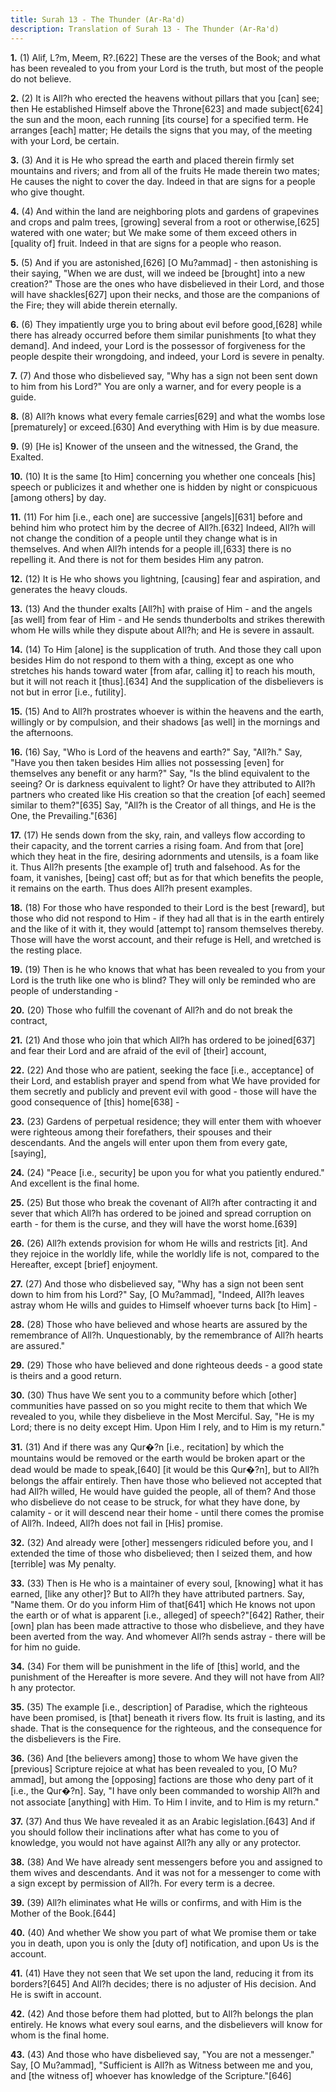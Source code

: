 ```yaml
---
title: Surah 13 - The Thunder (Ar-Ra'd)
description: Translation of Surah 13 - The Thunder (Ar-Ra'd)
---
```


**1.** (1) Alif, L?m, Meem, R?.[622] These are the verses of the Book; and what has been revealed to you from your Lord is the truth, but most of the people do not believe.

**2.** (2) It is All?h who erected the heavens without pillars that you [can] see; then He established Himself above the Throne[623] and made subject[624] the sun and the moon, each running [its course] for a specified term. He arranges [each] matter; He details the signs that you may, of the meeting with your Lord, be certain.

**3.** (3) And it is He who spread the earth and placed therein firmly set mountains and rivers; and from all of the fruits He made therein two mates; He causes the night to cover the day. Indeed in that are signs for a people who give thought.

**4.** (4) And within the land are neighboring plots and gardens of grapevines and crops and palm trees, [growing] several from a root or otherwise,[625] watered with one water; but We make some of them exceed others in [quality of] fruit. Indeed in that are signs for a people who reason.

**5.** (5) And if you are astonished,[626] [O Mu?ammad] - then astonishing is their saying, "When we are dust, will we indeed be [brought] into a new creation?" Those are the ones who have disbelieved in their Lord, and those will have shackles[627] upon their necks, and those are the companions of the Fire; they will abide therein eternally.

**6.** (6) They impatiently urge you to bring about evil before good,[628] while there has already occurred before them similar punishments [to what they demand]. And indeed, your Lord is the possessor of forgiveness for the people despite their wrongdoing, and indeed, your Lord is severe in penalty.

**7.** (7) And those who disbelieved say, "Why has a sign not been sent down to him from his Lord?" You are only a warner, and for every people is a guide.

**8.** (8) All?h knows what every female carries[629] and what the wombs lose [prematurely] or exceed.[630] And everything with Him is by due measure.

**9.** (9) [He is] Knower of the unseen and the witnessed, the Grand, the Exalted.

**10.** (10) It is the same [to Him] concerning you whether one conceals [his] speech or publicizes it and whether one is hidden by night or conspicuous [among others] by day.

**11.** (11) For him [i.e., each one] are successive [angels][631] before and behind him who protect him by the decree of All?h.[632] Indeed, All?h will not change the condition of a people until they change what is in themselves. And when All?h intends for a people ill,[633] there is no repelling it. And there is not for them besides Him any patron.

**12.** (12) It is He who shows you lightning, [causing] fear and aspiration, and generates the heavy clouds.

**13.** (13) And the thunder exalts [All?h] with praise of Him - and the angels [as well] from fear of Him - and He sends thunderbolts and strikes therewith whom He wills while they dispute about All?h; and He is severe in assault.

**14.** (14) To Him [alone] is the supplication of truth. And those they call upon besides Him do not respond to them with a thing, except as one who stretches his hands toward water [from afar, calling it] to reach his mouth, but it will not reach it [thus].[634] And the supplication of the disbelievers is not but in error [i.e., futility].

**15.** (15) And to All?h prostrates whoever is within the heavens and the earth, willingly or by compulsion, and their shadows [as well] in the mornings and the afternoons.

**16.** (16) Say, "Who is Lord of the heavens and earth?" Say, "All?h." Say, "Have you then taken besides Him allies not possessing [even] for themselves any benefit or any harm?" Say, "Is the blind equivalent to the seeing? Or is darkness equivalent to light? Or have they attributed to All?h partners who created like His creation so that the creation [of each] seemed similar to them?"[635] Say, "All?h is the Creator of all things, and He is the One, the Prevailing."[636]

**17.** (17) He sends down from the sky, rain, and valleys flow according to their capacity, and the torrent carries a rising foam. And from that [ore] which they heat in the fire, desiring adornments and utensils, is a foam like it. Thus All?h presents [the example of] truth and falsehood. As for the foam, it vanishes, [being] cast off; but as for that which benefits the people, it remains on the earth. Thus does All?h present examples.

**18.** (18) For those who have responded to their Lord is the best [reward], but those who did not respond to Him - if they had all that is in the earth entirely and the like of it with it, they would [attempt to] ransom themselves thereby. Those will have the worst account, and their refuge is Hell, and wretched is the resting place.

**19.** (19) Then is he who knows that what has been revealed to you from your Lord is the truth like one who is blind? They will only be reminded who are people of understanding -

**20.** (20) Those who fulfill the covenant of All?h and do not break the contract,

**21.** (21) And those who join that which All?h has ordered to be joined[637] and fear their Lord and are afraid of the evil of [their] account,

**22.** (22) And those who are patient, seeking the face [i.e., acceptance] of their Lord, and establish prayer and spend from what We have provided for them secretly and publicly and prevent evil with good - those will have the good consequence of [this] home[638] -

**23.** (23) Gardens of perpetual residence; they will enter them with whoever were righteous among their forefathers, their spouses and their descendants. And the angels will enter upon them from every gate, [saying],

**24.** (24) "Peace [i.e., security] be upon you for what you patiently endured." And excellent is the final home.

**25.** (25) But those who break the covenant of All?h after contracting it and sever that which All?h has ordered to be joined and spread corruption on earth - for them is the curse, and they will have the worst home.[639]

**26.** (26) All?h extends provision for whom He wills and restricts [it]. And they rejoice in the worldly life, while the worldly life is not, compared to the Hereafter, except [brief] enjoyment.

**27.** (27) And those who disbelieved say, "Why has a sign not been sent down to him from his Lord?" Say, [O Mu?ammad], "Indeed, All?h leaves astray whom He wills and guides to Himself whoever turns back [to Him] -

**28.** (28) Those who have believed and whose hearts are assured by the remembrance of All?h. Unquestionably, by the remembrance of All?h hearts are assured."

**29.** (29) Those who have believed and done righteous deeds - a good state is theirs and a good return.

**30.** (30) Thus have We sent you to a community before which [other] communities have passed on so you might recite to them that which We revealed to you, while they disbelieve in the Most Merciful. Say, "He is my Lord; there is no deity except Him. Upon Him I rely, and to Him is my return."

**31.** (31) And if there was any Qur�?n [i.e., recitation] by which the mountains would be removed or the earth would be broken apart or the dead would be made to speak,[640] [it would be this Qur�?n], but to All?h belongs the affair entirely. Then have those who believed not accepted that had All?h willed, He would have guided the people, all of them? And those who disbelieve do not cease to be struck, for what they have done, by calamity - or it will descend near their home - until there comes the promise of All?h. Indeed, All?h does not fail in [His] promise.

**32.** (32) And already were [other] messengers ridiculed before you, and I extended the time of those who disbelieved; then I seized them, and how [terrible] was My penalty.

**33.** (33) Then is He who is a maintainer of every soul, [knowing] what it has earned, [like any other]? But to All?h they have attributed partners. Say, "Name them. Or do you inform Him of that[641] which He knows not upon the earth or of what is apparent [i.e., alleged] of speech?"[642] Rather, their [own] plan has been made attractive to those who disbelieve, and they have been averted from the way. And whomever All?h sends astray - there will be for him no guide.

**34.** (34) For them will be punishment in the life of [this] world, and the punishment of the Hereafter is more severe. And they will not have from All?h any protector.

**35.** (35) The example [i.e., description] of Paradise, which the righteous have been promised, is [that] beneath it rivers flow. Its fruit is lasting, and its shade. That is the consequence for the righteous, and the consequence for the disbelievers is the Fire.

**36.** (36) And [the believers among] those to whom We have given the [previous] Scripture rejoice at what has been revealed to you, [O Mu?ammad], but among the [opposing] factions are those who deny part of it [i.e., the Qur�?n]. Say, "I have only been commanded to worship All?h and not associate [anything] with Him. To Him I invite, and to Him is my return."

**37.** (37) And thus We have revealed it as an Arabic legislation.[643] And if you should follow their inclinations after what has come to you of knowledge, you would not have against All?h any ally or any protector.

**38.** (38) And We have already sent messengers before you and assigned to them wives and descendants. And it was not for a messenger to come with a sign except by permission of All?h. For every term is a decree.

**39.** (39) All?h eliminates what He wills or confirms, and with Him is the Mother of the Book.[644]

**40.** (40) And whether We show you part of what We promise them or take you in death, upon you is only the [duty of] notification, and upon Us is the account.

**41.** (41) Have they not seen that We set upon the land, reducing it from its borders?[645] And All?h decides; there is no adjuster of His decision. And He is swift in account.

**42.** (42) And those before them had plotted, but to All?h belongs the plan entirely. He knows what every soul earns, and the disbelievers will know for whom is the final home.

**43.** (43) And those who have disbelieved say, "You are not a messenger." Say, [O Mu?ammad], "Sufficient is All?h as Witness between me and you, and [the witness of] whoever has knowledge of the Scripture."[646]

